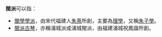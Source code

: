 
'''閩派'''可以指：
*[[閩學學派|閩學學派]]，由宋代福建人[[朱熹|朱熹]]所創，主要為[[理學|理學]]，又稱[[朱子學|朱子學]]。
*[[閩派古琴|閩派古琴]]，亦稱浦城派或浦城閩派，由福建浦城祝鳳諧所創。

{{disambig|Cat=二字中國相關消歧義}}